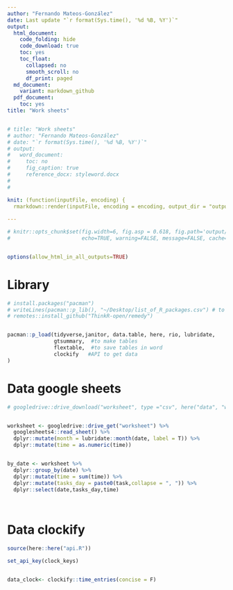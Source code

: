 ```yaml
---
author: "Fernando Mateos-González"
date: Last update "`r format(Sys.time(), '%d %B, %Y')`"
output:
  html_document:
    code_folding: hide
    code_download: true
    toc: yes
    toc_float:
      collapsed: no
      smooth_scroll: no
      df_print: paged
  md_document:
    variant: markdown_github
  pdf_document:
    toc: yes
title: "Work sheets"


# title: "Work sheets"
# author: "Fernando Mateos-González"
# date: "`r format(Sys.time(), '%d %B, %Y')`"
# output:
#   word_document:
#     toc: no
#     fig_caption: true
#     reference_docx: styleword.docx
# 
#   

knit: (function(inputFile, encoding) {
  rmarkdown::render(inputFile, encoding = encoding, output_dir = "output") })
  
---
```


```r
# knitr::opts_chunk$set(fig.width=6, fig.asp = 0.618, fig.path='output/figs/',
#                       echo=TRUE, warning=FALSE, message=FALSE, cache= FALSE)


options(allow_html_in_all_outputs=TRUE)
```


# Library

```r
# install.packages("pacman")
# writeLines(pacman::p_lib(), "~/Desktop/list_of_R_packages.csv") # to quickly back up packages
# remotes::install_github("ThinkR-open/remedy")


pacman::p_load(tidyverse,janitor, data.table, here, rio, lubridate,
               gtsummary,  #to make tables
               flextable,  #to save tables in word
               clockify   #API to get data
)


```

# Data google sheets

```r

# googledrive::drive_download("worksheet", type ="csv", here("data", "worksheet.csv"))


worksheet <- googledrive::drive_get("worksheet") %>% 
  googlesheets4::read_sheet() %>% 
  dplyr::mutate(month = lubridate::month(date, label = T)) %>% 
  dplyr::mutate(time = as.numeric(time))


by_date <- worksheet %>% 
  dplyr::group_by(date) %>% 
  dplyr::mutate(time = sum(time)) %>% 
  dplyr::mutate(tasks_day = paste0(task,collapse = ", ")) %>% 
  dplyr::select(date,tasks_day,time)

  


```

# Data clockify

```r

source(here::here("api.R"))

set_api_key(clock_keys)


data_clock<- clockify::time_entries(concise = F)



```

